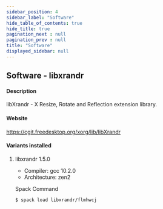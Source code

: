 ```yaml
---
sidebar_position: 4
sidebar_label: "Software"
hide_table_of_contents: true
hide_title: true
pagination_next : null
pagination_prev : null
title: "Software"
displayed_sidebar: null
---
```


## Software - libxrandr


#### Description
libXrandr - X Resize, Rotate and Reflection extension library.

#### Website
https://cgit.freedesktop.org/xorg/lib/libXrandr

#### Variants installed

1. libxrandr 1.5.0

    - Compiler: gcc 10.2.0
    - Architecture: zen2

    Spack Command
    ```bash
    $ spack load libxrandr/flmhwcj
    ```
